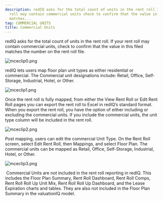 ```yaml
---
description: redIQ asks for the total count of units in the rent roll If your rent
  roll may contain commercial units check to confirm that the value in this filed
  matches...
tag: COMMERCIAL UNITS
title: Commercial Units
---
```


redIQ asks for the total count of units in the rent roll. If your rent roll may contain commercial units, check to confirm that the value in this filed matches the number on the rent roll file.


<Frame>
  <img src="/images/rediq/f387ba8a59f910c38b77fa8364e803d4084856c2.png" alt="mceclip0.png" />
</Frame>


redIQ lets users map floor plan unit types as either residential or commercial. The Commercial unit designations include: Retail, Office, Self-Storage, Industrial, Hotel, or Other.


<Frame>
  <img src="/images/rediq/c136dea20df8f50338831d30b42966dcde26818c.png" alt="mceclip1.png" />
</Frame>


Once the rent roll is fully mapped, from either the View Rent Roll or Edit Rent Roll pages you can export the rent roll to Excel in redIQ’s standard format. When you export the rent roll, you have the option of either including or excluding the commercial units. If you include the commercial units, the unit type column will be included in the rent roll.


<Frame>
  <img src="/images/rediq/06c2a4af832f6b28d8e42d035b017425e8b51697.png" alt="mceclip2.png" />
</Frame>


Post mapping, users can edit the commercial Unit Type. On the Rent Roll screen, select Edit Rent Roll, then Mappings, and select Floor Plan. The commercial units can be mapped as Retail, Office, Self-Storage, Industrial, Hotel, or Other.


<Frame>
  <img src="/images/rediq/6deca98c91727110eb6e8bc67af7a7ce80ea5d99.png" alt="mceclip3.png" />
</Frame>


 Commercial Units are not included in the rent roll reporting in redIQ. This includes the Floor Plan Summary, Rent Roll Dashboard, Rent Roll Comps, Rent Roll Roll Up Unit Mix, Rent Roll Roll Up Dashboard, and the Lease Expiration charts and tables. They are also not included in the Floor Plan Summary in the valuationIQ model.